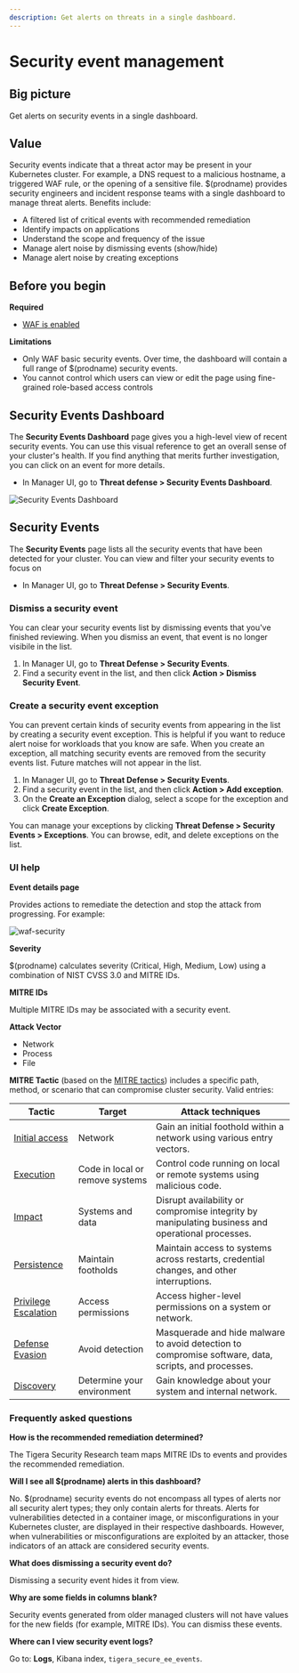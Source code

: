 ```yaml
---
description: Get alerts on threats in a single dashboard.
---
```


# Security event management

## Big picture

Get alerts on security events in a single dashboard.

## Value

Security events indicate that a threat actor may be present in your Kubernetes cluster. For example, a DNS request to a malicious hostname, a triggered WAF rule, or the opening of a sensitive file. $(prodname) provides security engineers and incident response teams with a single dashboard to manage threat alerts. Benefits include:

- A filtered list of critical events with recommended remediation
- Identify impacts on applications
- Understand the scope and frequency of the issue
- Manage alert noise by dismissing events (show/hide)
- Manage alert noise by creating exceptions

## Before you begin

**Required**

- [WAF is enabled](./web-application-firewall.mdx)

**Limitations**

- Only WAF basic security events. Over time, the dashboard will contain a full range of $(prodname) security events.
- You cannot control which users can view or edit the page using fine-grained role-based access controls

## Security Events Dashboard

The **Security Events Dashboard** page gives you a high-level view of recent security events.
You can use this visual reference to get an overall sense of your cluster's health.
If you find anything that merits further investigation, you can click on an event for more details. 

* In Manager UI, go to **Threat defense&nbsp;>&nbsp;Security Events Dashboard**.

![Security Events Dashboard](/img/calico-enterprise/security-events-dashboard.png)

## Security Events

The **Security Events** page lists all the security events that have been detected for your cluster.
You can view and filter your security events to focus on 

* In Manager UI, go to **Threat Defense&nbsp;>&nbsp;Security Events**.

### Dismiss a security event

You can clear your security events list by dismissing events that you've finished reviewing.
When you dismiss an event, that event is no longer visibile in the list.

1. In Manager UI, go to **Threat Defense&nbsp;>&nbsp;Security Events**.
1. Find a security event in the list, and then click **Action&nbsp;>&nbsp;Dismiss Security Event**.

### Create a security event exception

You can prevent certain kinds of security events from appearing in the list by creating a security event exception.
This is helpful if you want to reduce alert noise for workloads that you know are safe.
When you create an exception, all matching security events are removed from the security events list.
Future matches will not appear in the list.

1. In Manager UI, go to **Threat Defense&nbsp;>&nbsp;Security Events**.
1. Find a security event in the list, and then click **Action&nbsp;>&nbsp;Add exception**.
1. On the **Create an Exception** dialog, select a scope for the exception and click **Create Exception**.

You can manage your exceptions by clicking **Threat Defense&nbsp;>&nbsp;Security Events&nbsp;>&nbsp;Exceptions**.
You can browse, edit, and delete exceptions on the list.

### UI help

**Event details page**

Provides actions to remediate the detection and stop the attack from progressing. For example:

![waf-security](/img/calico-enterprise/waf-security-events-latest.png)

**Severity**

$(prodname) calculates severity (Critical, High, Medium, Low) using a combination of NIST CVSS 3.0 and MITRE IDs.

**MITRE IDs**

Multiple MITRE IDs may be associated with a security event.

**Attack Vector**
- Network
- Process
- File

**MITRE Tactic** (based on the [MITRE tactics](https://attack.mitre.org/tactics/enterprise/)) includes a specific path, method, or scenario that can compromise cluster security. Valid entries:

| Tactic                                                       | Target                          | Attack techniques                                            |
| ------------------------------------------------------------ | ------------------------------- | ------------------------------------------------------------ |
| [Initial access](https://attack.mitre.org/tactics/TA0001/)   | Network                         | Gain an initial foothold within a network using various entry vectors. |
| [Execution](https://attack.mitre.org/tactics/TA0002/)        | Code in local or remove systems | Control code running on local or remote systems using malicious code. |
| [Impact](https://attack.mitre.org/tactics/TA0040/)           | Systems and data                | Disrupt availability or compromise integrity by manipulating business and operational processes. |
| [Persistence](https://attack.mitre.org/tactics/TA0003/)      | Maintain footholds              | Maintain access to systems across restarts, credential changes, and other interruptions. |
| [Privilege Escalation](https://attack.mitre.org/tactics/TA0004/) | Access permissions              | Access higher-level permissions on a system or network.      |
| [Defense Evasion](https://attack.mitre.org/tactics/TA0005/)  | Avoid detection                 | Masquerade and hide malware to avoid detection to compromise software, data, scripts, and processes. |
| [Discovery](https://attack.mitre.org/tactics/TA0007/)        | Determine your environment      | Gain knowledge about your system and internal network.       |

### Frequently asked questions

**How is the recommended remediation determined?**

The Tigera Security Research team maps MITRE IDs to events and provides the recommended remediation.

**Will I see all $(prodname) alerts in this dashboard?**

No. $(prodname) security events do not encompass all types of alerts nor all security alert types; they only contain alerts for threats. Alerts for vulnerabilities detected in a container image, or misconfigurations in your Kubernetes cluster, are displayed in their respective dashboards. However, when vulnerabilities or misconfigurations are exploited by an attacker, those indicators of an attack are considered security events.

**What does dismissing a security event do?**

Dismissing a security event hides it from view.

**Why are some fields in columns blank?**

Security events generated from older managed clusters will not have values for the new fields (for example, MITRE IDs). You can dismiss these events.

**Where can I view security event logs?**

Go to: **Logs**, Kibana index, `tigera_secure_ee_events`.
